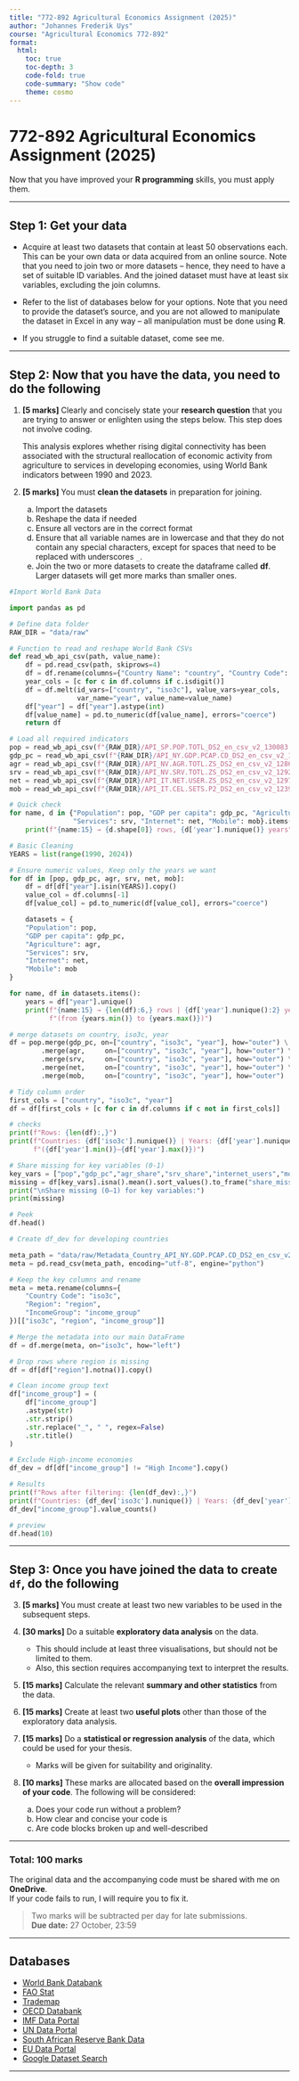 ```yaml
---
title: "772-892 Agricultural Economics Assignment (2025)"
author: "Johannes Frederik Uys"
course: "Agricultural Economics 772-892"
format:
  html:
    toc: true
    toc-depth: 3
    code-fold: true
    code-summary: "Show code"
    theme: cosmo
---
```


# 772-892 Agricultural Economics Assignment (2025)

Now that you have improved your **R programming** skills, you must apply them.  

---

## Step 1: Get your data  

- Acquire at least two datasets that contain at least 50 observations each. This can be your own data or data acquired from an online source. Note that you need to join two or more datasets – hence, they need to have a set of suitable ID variables. And the joined dataset must have at least six variables, excluding the join columns.  

- Refer to the list of databases below for your options. Note that you need to provide the dataset's source, and you are not allowed to manipulate the dataset in Excel in any way – all manipulation must be done using **R**.  

- If you struggle to find a suitable dataset, come see me.  

---

## Step 2: Now that you have the data, you need to do the following  

1. **[5 marks]** Clearly and concisely state your **research question** that you are trying to answer or enlighten using the steps below. This step does not involve coding. 

    This analysis explores whether rising digital connectivity has been associated with the structural reallocation of economic activity from agriculture to services in developing economies, using World Bank indicators between 1990 and 2023.

2. **[5 marks]** You must **clean the datasets** in preparation for joining.  
   a. Import the datasets  
   b. Reshape the data if needed  
   c. Ensure all vectors are in the correct format  
   d. Ensure that all variable names are in lowercase and that they do not contain any special characters, except for spaces that need to be replaced with underscores `_`.  
   e. Join the two or more datasets to create the dataframe called **df**. Larger datasets will get more marks than smaller ones.  

```python
#Import World Bank Data

import pandas as pd

# Define data folder
RAW_DIR = "data/raw"

# Function to read and reshape World Bank CSVs
def read_wb_api_csv(path, value_name):
    df = pd.read_csv(path, skiprows=4)
    df = df.rename(columns={"Country Name": "country", "Country Code": "iso3c"})
    year_cols = [c for c in df.columns if c.isdigit()]
    df = df.melt(id_vars=["country", "iso3c"], value_vars=year_cols,
                 var_name="year", value_name=value_name)
    df["year"] = df["year"].astype(int)
    df[value_name] = pd.to_numeric(df[value_name], errors="coerce")
    return df

# Load all required indicators
pop = read_wb_api_csv(f"{RAW_DIR}/API_SP.POP.TOTL_DS2_en_csv_v2_130083.csv", "pop")
gdp_pc = read_wb_api_csv(f"{RAW_DIR}/API_NY.GDP.PCAP.CD_DS2_en_csv_v2_134819.csv", "gdp_pc")
agr = read_wb_api_csv(f"{RAW_DIR}/API_NV.AGR.TOTL.ZS_DS2_en_csv_v2_128624.csv", "agr_share")
srv = read_wb_api_csv(f"{RAW_DIR}/API_NV.SRV.TOTL.ZS_DS2_en_csv_v2_129290.csv", "srv_share")
net = read_wb_api_csv(f"{RAW_DIR}/API_IT.NET.USER.ZS_DS2_en_csv_v2_129784.csv", "internet_users")
mob = read_wb_api_csv(f"{RAW_DIR}/API_IT.CEL.SETS.P2_DS2_en_csv_v2_123929.csv", "mobile_subs")

# Quick check
for name, d in {"Population": pop, "GDP per capita": gdp_pc, "Agriculture": agr,
                "Services": srv, "Internet": net, "Mobile": mob}.items():
    print(f"{name:15} → {d.shape[0]} rows, {d['year'].nunique()} years")

```

```python
# Basic Cleaning 
YEARS = list(range(1990, 2024))

# Ensure numeric values, Keep only the years we want 
for df in [pop, gdp_pc, agr, srv, net, mob]:
    df = df[df["year"].isin(YEARS)].copy()
    value_col = df.columns[-1]
    df[value_col] = pd.to_numeric(df[value_col], errors="coerce")

    datasets = {
    "Population": pop,
    "GDP per capita": gdp_pc,
    "Agriculture": agr,
    "Services": srv,
    "Internet": net,
    "Mobile": mob
}

for name, df in datasets.items():
    years = df["year"].unique()
    print(f"{name:15} → {len(df):6,} rows | {df['year'].nunique():2} years "
          f"(from {years.min()} to {years.max()})")


```

```python
# merge datasets on country, iso3c, year
df = pop.merge(gdp_pc, on=["country", "iso3c", "year"], how="outer") \
        .merge(agr,     on=["country", "iso3c", "year"], how="outer") \
        .merge(srv,     on=["country", "iso3c", "year"], how="outer") \
        .merge(net,     on=["country", "iso3c", "year"], how="outer") \
        .merge(mob,     on=["country", "iso3c", "year"], how="outer")

# Tidy column order
first_cols = ["country", "iso3c", "year"]
df = df[first_cols + [c for c in df.columns if c not in first_cols]]

# checks
print(f"Rows: {len(df):,}")
print(f"Countries: {df['iso3c'].nunique()} | Years: {df['year'].nunique()} "
      f"({df['year'].min()}–{df['year'].max()})")

# Share missing for key variables (0-1)
key_vars = ["pop","gdp_pc","agr_share","srv_share","internet_users","mobile_subs"]
missing = df[key_vars].isna().mean().sort_values().to_frame("share_missing")
print("\nShare missing (0–1) for key variables:")
print(missing)

# Peek 
df.head()
```

```python
# Create df_dev for developing countries

meta_path = "data/raw/Metadata_Country_API_NY.GDP.PCAP.CD_DS2_en_csv_v2_134819.csv"
meta = pd.read_csv(meta_path, encoding="utf-8", engine="python")

# Keep the key columns and rename
meta = meta.rename(columns={
    "Country Code": "iso3c",
    "Region": "region",
    "IncomeGroup": "income_group"
})[["iso3c", "region", "income_group"]]

# Merge the metadata into our main DataFrame
df = df.merge(meta, on="iso3c", how="left")

# Drop rows where region is missing
df = df[df["region"].notna()].copy()

# Clean income group text
df["income_group"] = (
    df["income_group"]
    .astype(str)
    .str.strip()
    .str.replace("_", " ", regex=False)
    .str.title()
)

# Exclude High-income economies
df_dev = df[df["income_group"] != "High Income"].copy()

# Results
print(f"Rows after filtering: {len(df_dev):,}")
print(f"Countries: {df_dev['iso3c'].nunique()} | Years: {df_dev['year'].nunique()} ({df_dev['year'].min()}–{df_dev['year'].max()})")
df_dev["income_group"].value_counts()

# preview
df.head(10)

```
---


## Step 3: Once you have joined the data to create `df`, do the following  

3. **[5 marks]** You must create at least two new variables to be used in the subsequent steps.  

4. **[30 marks]** Do a suitable **exploratory data analysis** on the data.  
   - This should include at least three visualisations, but should not be limited to them.  
   - Also, this section requires accompanying text to interpret the results.  

5. **[15 marks]** Calculate the relevant **summary and other statistics** from the data.  

6. **[15 marks]** Create at least two **useful plots** other than those of the exploratory data analysis.  

7. **[15 marks]** Do a **statistical or regression analysis** of the data, which could be used for your thesis.  
   - Marks will be given for suitability and originality.  

8. **[10 marks]** These marks are allocated based on the **overall impression of your code**. The following will be considered:  
   a. Does your code run without a problem?  
   b. How clear and concise your code is  
   c. Are code blocks broken up and well-described  

---

### **Total: 100 marks**

The original data and the accompanying code must be shared with me on **OneDrive**.  
If your code fails to run, I will require you to fix it.  

> Two marks will be subtracted per day for late submissions.  
> **Due date:** 27 October, 23:59  

---

## Databases  

- [World Bank Databank](https://databank.worldbank.org/)  
- [FAO Stat](https://www.fao.org/faostat/en/)  
- [Trademap](https://www.trademap.org/Index.aspx)  
- [OECD Databank](https://www.oecd.org/en/data.html)  
- [IMF Data Portal](https://data.imf.org/?sk=388dfa60-1d26-4ade-b505-a05a558d9a42)  
- [UN Data Portal](https://population.un.org/dataportal/)  
- [South African Reserve Bank Data](https://www.resbank.co.za/en/home/what-we-do/statistics/releases/online-statistical-query)  
- [EU Data Portal](https://data.europa.eu/en)  
- [Google Dataset Search](https://datasetsearch.research.google.com/)  

---
